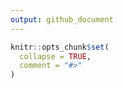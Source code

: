 ```yaml
---
output: github_document
---
```


```r
knitr::opts_chunk$set(
  collapse = TRUE,
  comment = "#>"
)
```

